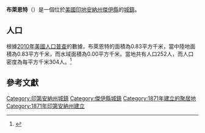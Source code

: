 {{noteTA
|G1=USState
|G2=地名
|G3=Unit
}}
{{Infobox settlement
|name            = 布萊恩特
|native_name = Bryant
|settlement_type          = [[鎮|城鎮]]
|image_skyline            = Bryant, Indiana.jpg
|imagesize                = 250px
|image_map                = Jay County Indiana Incorporated and Unincorporated areas Bryant Highlighted 1808704.svg
|mapsize                  = 250px
|subdivision_type         = [[世界政區索引|國家]]
|subdivision_type1        = [[美国州份|州份]]
|subdivision_type2        = [[印地安納州行政區劃|縣]]
|subdivision_name         = [[美国|美国]]
|subdivision_name1        = [[印地安納州|印地安納州]]
|subdivision_name2        = [[傑伊縣_(印地安納州)|傑伊縣]]
|elevation_ft             = 876
|elevation_m              = 267
|timezone                 = [[北美东部时区|EST]]
|area_total_km2           = 0.83
|area_land_km2            = 0.83
|area_water_km2           = 0.00
|area_total_sq_mi         = 
|area_land_sq_mi          = 
|area_water_sq_mi         = 
|population_as_of         = [[2010年美國人口普查|2010]]
|population_footnotes     = 
|population_total         = 252
|population_density_km2   = auto
|population_density_sq_mi = auto
|utc_offset               = -5
|coordinates              = {{coord|40|32|03|N|84|57|51|W|display=inline,title}}
| coor_pinpoint           = 
| coordinates_footnotes   = 
|timezone_DST             = EST
|utc_offset_DST           = -5
|postal_code_type         = [[美國郵區編號|郵區編號]]
|postal_code              = 46142, 46143
|area_code                = [[北美電話區號260|260]]
|blank_name = [[地名信息系统|GNIS ID]]
|blank_info = 431698<ref name="GNIS">{{cite gnis|431698|Bryant}}</ref>
}}
'''布萊恩特'''（{{lang-en|Bryant}}）是一個位於[[美國|美國]][[印地安納州|印地安納州]][[傑伊縣_(印地安納州)|傑伊縣]]的[[鎮|城鎮]]。

== 人口 ==
根據[[2010年美國人口普查|2010年美國人口普查]]的數據，布萊恩特的面積為0.83平方千米，當中陸地面積為0.83平方千米，而水域面積為0.00平方千米。當地共有人口252人，而人口密度為每平方千米304人。<ref name="GR8">{{cite web|url=http://factfinder2.census.gov|publisher=[[美国人口调查局|美国人口调查局]]|accessdate=2011-05-14|title=American FactFinder|archive-date=2013-09-11|archive-url=https://web.archive.org/web/20130911234518/http://factfinder2.census.gov/|dead-url=no}}</ref>

== 參考文獻 ==
{{reflist}}

{{傑伊縣 (印地安納州)}}
{{Authority control}}

{{DEFAULTSORT:Bryant, Indiana}}
[[Category:印第安納州城鎮|Category:印第安納州城鎮]]
[[Category:傑伊縣城鎮|Category:傑伊縣城鎮]]
[[Category:1871年建立的聚居地|Category:1871年建立的聚居地]]
[[Category:1871年印第安納州建立|Category:1871年印第安納州建立]]

{{Indiana-geo-stub}}